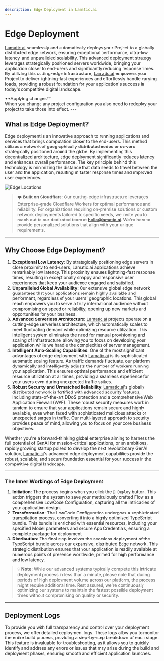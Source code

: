 ```yaml
---
description: Edge Deployment in Lamatic.ai
---
```


# **Edge Deployment**

[Lamatic.ai](http://Lamatic.ai) seamlessly and automatically deploys your Project to a globally distributed edge network, ensuring exceptional performance, ultra-low latency, and unparalleled scalability. This advanced deployment strategy leverages strategically positioned servers worldwide, bringing your application closer to end-users and significantly reducing response times. By utilizing this cutting-edge infrastructure, [Lamatic.ai](http://Lamatic.ai) empowers your Project to deliver lightning-fast experiences and effortlessly handle varying loads, providing a robust foundation for your application's success in today's competitive digital landscape.

<Callout type="error" emoji="⚠️">
    **Applying changes** <br/>
    When you change any project configuration you also need to redeploy your project to take those into effect.
</Callout>
---

## **What is Edge Deployment?**

Edge deployment is an innovative approach to running applications and services that brings computation closer to the end-users. This method utilizes a network of geographically distributed nodes or servers strategically positioned around the globe. By implementing this decentralized architecture, edge deployment significantly reduces latency and enhances overall performance. The key principle behind this technology is minimizing the distance that data needs to travel between the user and the application, resulting in faster response times and improved user experiences.

![Edge Locations](https://miro.medium.com/v2/resize:fit:1400/0*ppjQ6XBDcjcI7w2o.png)

> 🌩️ **Built on Cloudflare**: Our cutting-edge infrastructure leverages Enterprise-grade Cloudflare Workers for optimal performance and reliability. For organizations requiring on-premise solutions or custom network deployments tailored to specific needs, we invite you to reach out to our dedicated team at [hello@lamatic.ai](mailto:hello@lamatic.ai). We're here to provide personalized solutions that align with your unique requirements.


---

## **Why Choose Edge Deployment?**

1. **Exceptional Low Latency**: By strategically positioning edge servers in close proximity to end-users, [Lamatic.ai](http://Lamatic.ai) applications achieve remarkably low latency. This proximity ensures lightning-fast response times, resulting in exceptionally snappy and responsive user experiences that keep your audience engaged and satisfied.
2. **Unparalleled Global Availability**: Our extensive global edge network guarantees that your applications remain highly available and performant, regardless of your users' geographic locations. This global reach empowers you to serve a truly international audience without compromising on speed or reliability, opening up new markets and opportunities for your business.
3. **Advanced Serverless Architecture**: [Lamatic.ai](http://Lamatic.ai) projects operate on a cutting-edge serverless architecture, which automatically scales to meet fluctuating demand while optimizing resource utilization. This intelligent system eliminates the need for manual provisioning and scaling of infrastructure, allowing you to focus on developing your application while we handle the complexities of server management.
4. **Intelligent Auto-Scaling Capabilities**: One of the most significant advantages of edge deployment with [Lamatic.ai](http://Lamatic.ai) is its sophisticated automatic scaling feature. As traffic demands fluctuate, our platform dynamically and intelligently adjusts the number of workers running your application. This ensures optimal performance and efficient resource utilization at all times, providing a seamless experience for your users even during unexpected traffic spikes.
5. **Robust Security and Unmatched Reliability**: [Lamatic.ai](http://Lamatic.ai)'s globally distributed network is fortified with advanced security features, including state-of-the-art DDoS protection and a comprehensive Web Application Firewall (WAF). These robust security measures work in tandem to ensure that your applications remain secure and highly available, even when faced with sophisticated malicious attacks or unexpected surges in traffic. Our multi-layered approach to security provides peace of mind, allowing you to focus on your core business objectives.

Whether you're a forward-thinking global enterprise aiming to harness the full potential of GenAI for mission-critical applications, or an ambitious, rapidly growing startup poised to develop the next revolutionary GenAI solution, [Lamatic.ai](http://Lamatic.ai)'s advanced edge deployment capabilities provide the robust, scalable, and secure foundation essential for your success in the competitive digital landscape.

---

### **The Inner Workings of Edge Deployment**

1. **Initiation**: The process begins when you click the `🚀 Deploy` button. This action triggers the system to save your meticulously crafted Flow as a comprehensive LowCode Configuration, capturing all the intricacies of your application design.
2. **Transformation**: The LowCode Configuration undergoes a sophisticated transpilation process, converting it into a highly optimized TypeScript bundle. This bundle is enriched with essential resources, including your specified Model parameters and secure App Credentials, ensuring a complete package for deployment.
3. **Distribution**: The final step involves the seamless deployment of the TypeScript bundle across our expansive, distributed Edge network. This strategic distribution ensures that your application is readily available at numerous points of presence worldwide, primed for high performance and low latency.

> 💡 **Note**: While our advanced systems typically complete this intricate deployment process in less than a minute, please note that during periods of high deployment volume across our platform, the process might require additional time. Rest assured, we're continuously optimizing our systems to maintain the fastest possible deployment times without compromising on quality or security.

---

## **Deployment Logs**

To provide you with full transparency and control over your deployment process, we offer detailed deployment logs. These logs allow you to monitor the entire build process, providing a step-by-step breakdown of each stage. This feature is invaluable for troubleshooting, as it allows you to quickly identify and address any errors or issues that may arise during the build and deployment phases, ensuring smooth and efficient application launches.